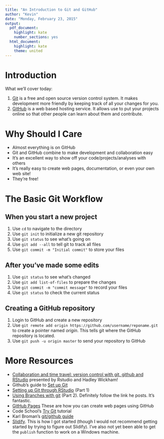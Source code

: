 ```yaml
---
title: "An Introduction to Git and GitHub"
author: "Kevin"
date: "Monday, February 23, 2015"
output:
  pdf_document:
    highlight: kate
    number_sections: yes
  html_document:
    highlight: kate
    theme: united
---
```


# Introduction

What we'll cover today:

1. [Git](http://git-scm.com/) is a free and open source version control system.  It makes development more friendly by keeping track of all your changes for you.
2. [GitHub](https://github.com/) is a web based hosting service.  It allows use to put your projects online so that other people can learn about them and contribute.

# Why Should I Care

- Almost everything is on GitHub
- Git and GitHub combine to make development and collaboration easy
- It's an excellent way to show off your code/projects/analyses with others
- It's really easy to create web pages, documentation, or even your own web site!
- They're free!

# The Basic Git Workflow

## When you start a new project

1. Use `cd` to navigate to the directory
2. Use `git init` to initialize a new git repository
3. Use `git status` to see what's going on
4. Use `git add --all` to tell git to track all files
5. Use `git commit -m "Initial commit"` to store your files

## After you've made some edits

1. Use `git status` to see what's changed
2. Use `git add list-of-files` to prepare the changes
3. Use `git commit -m "commit message"` to record your files
4. Use `git status` to check the current status

## Creating a GitHub repository

1. Login to GitHub and create a new repository
2. Use `git remote add origin https://github.com/username/reponame.git` to create a pointer named *origin*.  This tells git where the GitHub repository is located.
3. Use `git push -u origin master` to send your repository to GitHub

# More Resources

- [Collaboration and time travel: version control with git, github and RStudio](http://www.rstudio.com/resources/webinars/) presented by Rstudio and Hadley Wickham!
- Github's guide to [Set up Git](https://help.github.com/articles/set-up-git/)
- [Setting up Git through RStudio](http://christianlemp.com/blog/2014/02/05/How-I-Manage-Data-Projects-with-RStudio-and-Git.html) (Part 1)
- [Using Branches with git](http://christianlemp.com/blog/2014/02/13/How-I-Manage-Data-Projects-with-RStudio-and-Git-Part-2.html) (Part 2).  Definitely follow the link he posts.  It's fantastic. 
- [GitHub Pages](https://pages.github.com/) These are how you can create web pages using GitHub
- Code School's [Try Git](https://try.github.io/) tutorial
- Karl Broman's [git/github guide](http://kbroman.org/github_tutorial/)
- [Slidify](http://slidify.org/).  This is how I got started (though I would not recommend getting started by trying to figure out Slidify).  I've also not yet been able to get the `publish` function to work on a Windows machine. 


